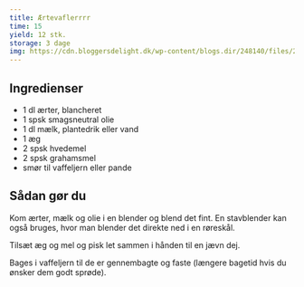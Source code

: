```yaml
---
title: Ærtevaflerrrr
time: 15
yield: 12 stk.
storage: 3 dage
img: https://cdn.bloggersdelight.dk/wp-content/blogs.dir/248140/files/2021/05/dsc01368.jpg
---
```


## Ingredienser

- 1 dl ærter, blancheret
- 1 spsk smagsneutral olie
- 1 dl mælk, plantedrik eller vand
- 1 æg
- 2 spsk hvedemel
- 2 spsk grahamsmel
- smør til vaffeljern eller pande

## Sådan gør du

Kom ærter, mælk og olie i en blender og blend det fint. En stavblender kan også bruges, hvor man blender det direkte ned i en røreskål.

Tilsæt æg og mel og pisk let sammen i hånden til en jævn dej.

Bages i vaffeljern til de er gennembagte og faste (længere bagetid hvis du ønsker dem godt sprøde).
